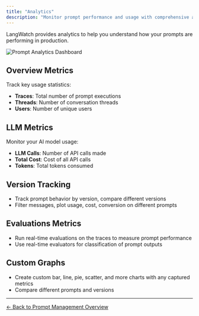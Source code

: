 ```yaml
---
title: "Analytics"
description: "Monitor prompt performance and usage with comprehensive analytics"
---
```


LangWatch provides analytics to help you understand how your prompts are performing in production.

<Frame>
  <img
    className="block"
    src="/images/prompts/view-prompt-analytics.png"
    alt="Prompt Analytics Dashboard"
  />
</Frame>

## Overview Metrics

Track key usage statistics:

- **Traces**: Total number of prompt executions
- **Threads**: Number of conversation threads
- **Users**: Number of unique users

## LLM Metrics

Monitor your AI model usage:

- **LLM Calls**: Number of API calls made
- **Total Cost**: Cost of all API calls
- **Tokens**: Total tokens consumed

## Version Tracking

- Track prompt behavior by version, compare different versions
- Filter messages, plot usage, cost, conversion on different prompts

## Evaluations Metrics

- Run real-time evaluations on the traces to measure prompt performance
- Use real-time evaluators for classification of prompt outputs

## Custom Graphs

- Create custom bar, line, pie, scatter, and more charts with any captured metrics
- Compare different prompts and versions

---

[← Back to Prompt Management Overview](/prompt-management/overview)
